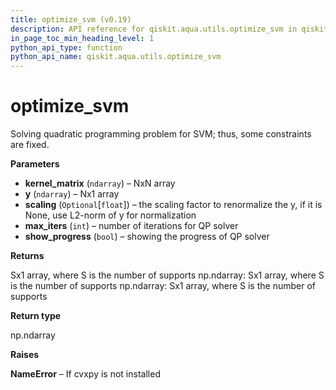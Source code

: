 ```yaml
---
title: optimize_svm (v0.19)
description: API reference for qiskit.aqua.utils.optimize_svm in qiskit v0.19
in_page_toc_min_heading_level: 1
python_api_type: function
python_api_name: qiskit.aqua.utils.optimize_svm
---
```


<span id="optimize-svm" />

# optimize\_svm

<Function id="qiskit.aqua.utils.optimize_svm" isDedicatedPage={true} github="https://github.com/qiskit-community/qiskit-aqua/tree/stable/0.7/qiskit/aqua/utils/qp_solver.py" signature="optimize_svm(kernel_matrix, y, scaling=None, max_iters=500, show_progress=False)">
  Solving quadratic programming problem for SVM; thus, some constraints are fixed.

  **Parameters**

  *   **kernel\_matrix** (`ndarray`) – NxN array
  *   **y** (`ndarray`) – Nx1 array
  *   **scaling** (`Optional`\[`float`]) – the scaling factor to renormalize the y, if it is None, use L2-norm of y for normalization
  *   **max\_iters** (`int`) – number of iterations for QP solver
  *   **show\_progress** (`bool`) – showing the progress of QP solver

  **Returns**

  Sx1 array, where S is the number of supports np.ndarray: Sx1 array, where S is the number of supports np.ndarray: Sx1 array, where S is the number of supports

  **Return type**

  np.ndarray

  **Raises**

  **NameError** – If cvxpy is not installed
</Function>


